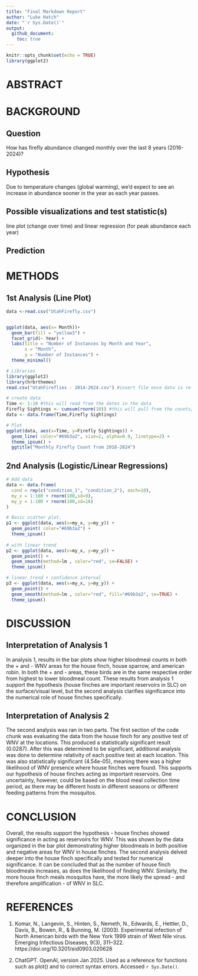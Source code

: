 ```yaml
---
title: "Final Markdown Report"
author: "Luke Hatch"
date: "`r Sys.Date()`"
output:
  github_document:
    toc: true
---
```


```r
knitr::opts_chunk$set(echo = TRUE)
library(ggplot2)
```
# ABSTRACT

# BACKGROUND

## Question  
How has firefly abundance changed monthly over the last 8 years (2016-2024)?

## Hypothesis 
Due to temperature changes (global warming), we'd expect to see an increase in abundance sooner in the year as each year passes.

## Possible visualizations and test statistic(s)
line plot (change over time) and linear regression (for peak abundance each year)

## Prediction
 

# METHODS


## 1st Analysis (Line Plot)

```r
data <-read.csv("UtahFirefly.csv")


ggplot(data, aes(x= Month))+
  geom_bar(fill = "yellow3") +
  facet_grid(~ Year) +
  labs(title = "Number of Instances by Month and Year", 
       x = "Month", 
       y = "Number of Instances") +
  theme_minimal()
```


```r

# Libraries
library(ggplot2)
library(hrbrthemes)
read.csv("UtahFireflies - 2014-2024.csv") #insert file once data is refined

# create data
Time <- 1:10 #this will read from the dates in the data
Firefly Sightings <- cumsum(rnorm(10)) #this will pull from the counts/sightings
data <- data.frame(Time,Firefly Sightings)

# Plot
ggplot(data, aes(x=Time, y=Firefly Sightings)) +
  geom_line( color="#69b3a2", size=2, alpha=0.9, linetype=2) +
  theme_ipsum() +
  ggtitle("Monthly Firefly Count from 2018-2024")
```

## 2nd Analysis (Logistic/Linear Regressions)


```r

# Add data
data <- data.frame(
  cond = rep(c("condition_1", "condition_2"), each=10), 
  my_x = 1:100 + rnorm(100,sd=9), 
  my_y = 1:100 + rnorm(100,sd=16) 
)

# Basic scatter plot.
p1 <- ggplot(data, aes(x=my_x, y=my_y)) + 
  geom_point( color="#69b3a2") +
  theme_ipsum()
 
# with linear trend
p2 <- ggplot(data, aes(x=my_x, y=my_y)) +
  geom_point() +
  geom_smooth(method=lm , color="red", se=FALSE) +
  theme_ipsum()

# linear trend + confidence interval
p3 <- ggplot(data, aes(x=my_x, y=my_y)) +
  geom_point() +
  geom_smooth(method=lm , color="red", fill="#69b3a2", se=TRUE) +
  theme_ipsum()
```

# DISCUSSION

## Interpretation of Analysis 1

In analysis 1, results in the bar plots show higher bloodmeal counts in both the + and - WNV areas for the house finch, house sparrow, and american robin. In both the + and - areas, these birds are in the same respective order from highest to lower bloodmeal count. These results from analysis 1 support the hypothesis (house finches are important reservoirs in SLC) on the surface/visual level, but the second analysis clarifies significance into the numerical role of house finches specifically.

## Interpretation of Analysis 2

The second analysis was ran in two parts. The first section of the code chunk was evaluating the data from the house finch for any positive test of WNV at the locations. This produced a statistically significant result (0.0287). After this was determined to be significant, additional analysis was done to determine relativity of each positive test at each location. This was also statistically significant (4.54e-05), meaning there was a higher likelihood of WNV presence where house finches were found. This supports our hypothesis of house finches acting as important reservoirs. One uncertainty, however, could be based on the blood meal collection time period, as there may be different hosts in different seasons or different feeding patterns from the mosquitos.

# CONCLUSION

Overall, the results support the hypothesis - house finches showed significance in acting as reservoirs for WNV. This was shown by the data organized in the bar plot demonstrating higher bloodmeals in both positive and negative areas for WNV in house finches. The second analysis delved deeper into the house finch specifically and tested for numerical significance. It can be concluded that as the number of house finch bloodmeals increases, as does the likelihood of finding WNV. Similarly, the more house finch meals mosquitos have, the more likely the spread - and therefore amplification - of WNV in SLC.

# REFERENCES

1. Komar, N., Langevin, S., Hinten, S., Nemeth, N., Edwards, E., Hettler, D., Davis, B., Bowen, R., & Bunning, M. (2003). Experimental infection of North American birds with the New York 1999 strain of West Nile virus. Emerging Infectious Diseases, 9(3), 311–322. https://doi.org/10.3201/eid0903.020628

2. ChatGPT. OpenAI, version Jan 2025. Used as a reference for functions such as plot() and to correct syntax errors. Accessed `r Sys.Date()`.